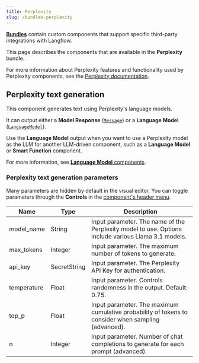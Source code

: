 ```yaml
---
title: Perplexity
slug: /bundles-perplexity
---
```



<Icon name="Blocks" aria-hidden="true" /> [**Bundles**](/components-bundle-components) contain custom components that support specific third-party integrations with Langflow.

This page describes the components that are available in the **Perplexity** bundle.

For more information about Perplexity features and functionality used by Perplexity components, see the [Perplexity documentation](https://perplexity.ai/).

## Perplexity text generation

This component generates text using Perplexity's language models.

It can output either a **Model Response** ([`Message`](/data-types#message)) or a **Language Model** ([`LanguageModel`](/data-types#languagemodel)).

Use the **Language Model** output when you want to use a Perplexity model as the LLM for another LLM-driven component, such as a **Language Model** or **Smart Function** component.

For more information, see [**Language Model** components](/components-models).

### Perplexity text generation parameters

Many parameters are hidden by default in the visual editor.
You can toggle parameters through the <Icon name="SlidersHorizontal" aria-hidden="true"/> **Controls** in the [component's header menu](/concepts-components#component-menus).

| Name | Type | Description |
|------|------|-------------|
| model_name | String | Input parameter. The name of the Perplexity model to use. Options include various Llama 3.1 models. |
| max_tokens | Integer | Input parameter. The maximum number of tokens to generate. |
| api_key | SecretString | Input parameter. The Perplexity API Key for authentication. |
| temperature | Float | Input parameter. Controls randomness in the output. Default: 0.75. |
| top_p | Float | Input parameter. The maximum cumulative probability of tokens to consider when sampling (advanced). |
| n | Integer | Input parameter. Number of chat completions to generate for each prompt (advanced). |